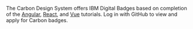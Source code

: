 
<PageDescription>

The Carbon Design System offers IBM Digital Badges based on completion of the <a href="https://www.carbondesignsystem.com/tutorial/angular/overview">Angular</a>, <a href="https://www.carbondesignsystem.com/tutorial/react/overview">React</a>, and <a href="https://www.carbondesignsystem.com/tutorial/vue/overview">Vue</a> tutorials. Log in with GitHub to view and apply for Carbon badges.

</PageDescription>

<EmailsNotification />

<MyBadges />

<BadgeForm />

<Row>
<Column>

<AuthForm primary={true} />

</Column>
</Row>
